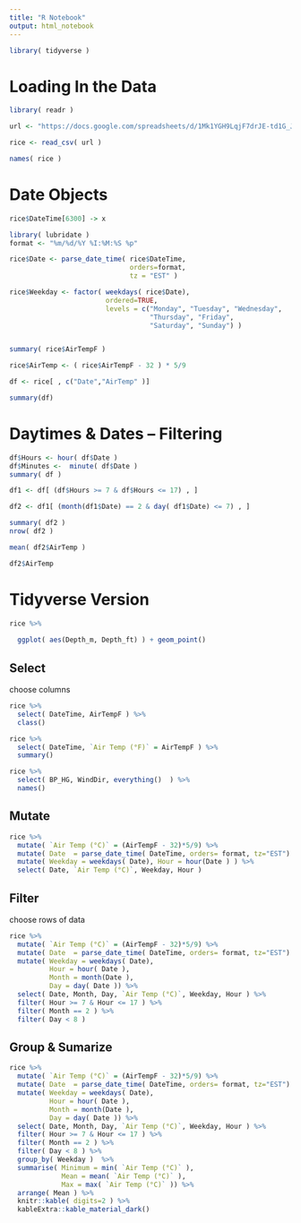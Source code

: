 ```yaml
---
title: "R Notebook"
output: html_notebook
---
```



```r
library( tidyverse )
```



# Loading In the Data




```r

library( readr )

url <- "https://docs.google.com/spreadsheets/d/1Mk1YGH9LqjF7drJE-td1G_JkdADOU0eMlrP01WFBT8s/pub?gid=0&single=true&output=csv"

rice <- read_csv( url )

names( rice )
```


# Date Objects

```r
rice$DateTime[6300] -> x

library( lubridate )
format <- "%m/%d/%Y %I:%M:%S %p"

rice$Date <- parse_date_time( rice$DateTime, 
                              orders=format, 
                              tz = "EST" )

rice$Weekday <- factor( weekdays( rice$Date), 
                        ordered=TRUE,
                        levels = c("Monday", "Tuesday", "Wednesday", 
                                   "Thursday", "Friday", 
                                   "Saturday", "Sunday") )


summary( rice$AirTempF )

rice$AirTemp <- ( rice$AirTempF - 32 ) * 5/9 

df <- rice[ , c("Date","AirTemp" )]

summary(df)

```


# Daytimes & Dates -- Filtering 

```r

df$Hours <- hour( df$Date )
df$Minutes <-  minute( df$Date )
summary( df )

df1 <- df[ (df$Hours >= 7 & df$Hours <= 17) , ]

df2 <- df1[ (month(df1$Date) == 2 & day( df1$Date) <= 7) , ]

summary( df2 )
nrow( df2 )

mean( df2$AirTemp )

df2$AirTemp 


```


# Tidyverse Version



```r
rice %>%
  
  ggplot( aes(Depth_m, Depth_ft) ) + geom_point() 

```

## Select 

choose columns

```r
rice %>%
  select( DateTime, AirTempF ) %>%
  class()
```


```r
rice %>%
  select( DateTime, `Air Temp (°F)` = AirTempF ) %>%
  summary() 
```



```r
rice %>%
  select( BP_HG, WindDir, everything()  ) %>%
  names() 
```



## Mutate 


```r
rice %>%
  mutate( `Air Temp (°C)` = (AirTempF - 32)*5/9) %>%
  mutate( Date  = parse_date_time( DateTime, orders= format, tz="EST") ) %>% 
  mutate( Weekday = weekdays( Date), Hour = hour(Date ) ) %>% 
  select( Date, `Air Temp (°C)`, Weekday, Hour )
```



## Filter

choose rows of data 

```r

rice %>%
  mutate( `Air Temp (°C)` = (AirTempF - 32)*5/9) %>%
  mutate( Date  = parse_date_time( DateTime, orders= format, tz="EST") ) %>% 
  mutate( Weekday = weekdays( Date), 
          Hour = hour( Date ), 
          Month = month(Date ),
          Day = day( Date )) %>%
  select( Date, Month, Day, `Air Temp (°C)`, Weekday, Hour ) %>%
  filter( Hour >= 7 & Hour <= 17 ) %>%
  filter( Month == 2 ) %>%
  filter( Day < 8 ) 


```



## Group & Sumarize





```r
rice %>%
  mutate( `Air Temp (°C)` = (AirTempF - 32)*5/9) %>%
  mutate( Date  = parse_date_time( DateTime, orders= format, tz="EST") ) %>% 
  mutate( Weekday = weekdays( Date), 
          Hour = hour( Date ), 
          Month = month(Date ),
          Day = day( Date )) %>%
  select( Date, Month, Day, `Air Temp (°C)`, Weekday, Hour ) %>%
  filter( Hour >= 7 & Hour <= 17 ) %>%
  filter( Month == 2 ) %>%
  filter( Day < 8 ) %>%
  group_by( Weekday )  %>%
  summarise( Minimum = min( `Air Temp (°C)` ), 
             Mean = mean( `Air Temp (°C)` ), 
             Max = max( `Air Temp (°C)` )) %>%
  arrange( Mean ) %>% 
  knitr::kable( digits=2 ) %>%
  kableExtra::kable_material_dark()
```




